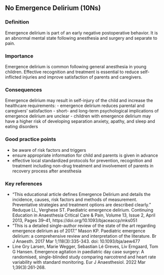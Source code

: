 ## No Emergence Delirium (10Ns)

### Definition
Emergence delirium is part of an early negative postoperative behavior. It is an abnormal mental state following anesthesia and surgery and separate to pain.

### Importance
Emergence delirium is common following general anesthesia in young children. Effective recognition and treatment is essential to reduce self-inflicted injuries and improve satisfaction of parents and caregivers.

### Consequences
Emergence delirium may result in self-injury of the child and increase the healthcare requirements:
- emergence delirium reduces parental and caregivers' satisfaction
- short- and long-term psychological implications of emergence delirium are unclear
- children with emergence delirium may have a higher risk of developing separation anxiety, apathy, and sleep and eating disorders

### Good practice points
- be aware of risk factors and triggers
- ensure appropriate information for child and parents is given in advance
- effective local standardized protocols for prevention, recognition and treatment including non-drug treatment and involvement of parents in recovery process after anesthesia

### Key references
- "This educational article defines Emergence Delirium and details the incidence, causes, risk factors and methods of measurement. Preventative strategies and treatment options are described clearly." Reduque LL, Verghese ST. Paediatric emergence delirium. Continuing Education in Anaesthesia Critical Care & Pain, Volume 13, Issue 2, April 2013, Pages 39--41, https://doi.org/10.1093/bjaceaccp/mks051
- "This is a detailed single-author review of the state of the art regarding emergence delirium as of 2017." Mason KP. Paediatric emergence delirium: a comprehensive review and interpretation of the literature. Br J Anaesth. 2017 Mar 1;118(3):335-343. doi: 10.1093/bja/aew477
- Line Gry Larsen, Marie Wegger, Sebastian Lé Greves, Liv Erngaard, Tom G Hansen. Emergence agitation in paediatric day case surgery: A randomised, single-blinded study comparing narcotrend and heart rate variability with standard monitoring. Eur J Anaesthesiol. 2022 Mar 1;39(3):261-268.

